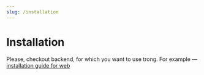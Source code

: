 ```yaml
---
slug: /installation
---
```


# Installation

Please, checkout backend, for which you want to use trong. For example — [installation guide for web](http://localhost:3001/backends/web)
